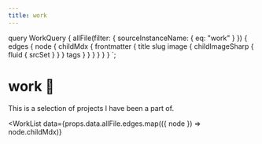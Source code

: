 ```yaml
---
title: work
---
```



  query WorkQuery {
    allFile(filter: { sourceInstanceName: { eq: "work" } }) {
      edges {
        node {
          childMdx {
            frontmatter {
              title
              slug
              image {
                childImageSharp {
                  fluid {
                    srcSet
                  }
                }
              }
              tags
            }
          }
        }
      }
    }
  }
`;

# work 🔨

This is a selection of projects I have been a part of.

<WorkList
  data={props.data.allFile.edges.map(({ node }) => node.childMdx)}
></WorkList>
